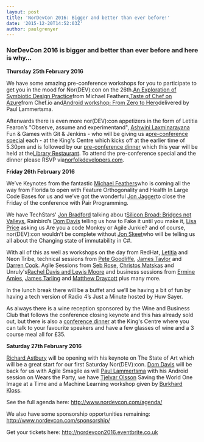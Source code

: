 ```yaml
---
layout: post
title: 'NorDevCon 2016: Bigger and better than ever before!'
date: '2015-12-20T14:52:03Z'
author: paulgrenyer
---
```


### NorDevCon 2016 is bigger and better than ever before and here is why…

**Thursday 25th February 2016**

We have some amazing pre-conference workshops for you to participate to get you in the mood for Nor(DEV):con on the 26th.[An Exploration of Symbiotic Design Practice](http://www.nordevcon.com/sessions/#michaelfeathers)from Michael Feathers,[Taste of Chef on Azure](http://www.nordevcon.com/sessions/#chefio)from Chef.io and[Android workshop: From Zero to Hero](http://www.nordevcon.com/sessions/#paullammertsma)delivered by Paul Lammertsma.

Afterwards there is even more nor(DEV):con appetizers in the form of Letitia Fearon’s "Observe, assume and experimentand", [Ashwini Laxminarayana](http://www.nordevcon.com/sessions/#ashwini) Fun & Games with Git & Jenkins - who will be giving us a[pre-conference special](http://www.meetup.com/Norfolk-Developers-NorDev/events/225604888/) each - at the King's Centre which kicks off at the earlier time of 5.30pm and is followed by our [pre-conference dinner](http://www.meetup.com/Norfolk-Developers-NorDev/events/226204343/) which this year will be held at the[Library Restaurant](http://www.thelibraryrestaurant.co.uk/#welcome). To attend the pre-conference special and the dinner please RSVP via[norfolkdevelopers.com](http://norfolkdevelopers.com).

**Friday 26th February 2016**

We’ve Keynotes from the fantastic [Michael Feathers](http://www.nordevcon.com/sessions/#michaelfeathers)who is coming all the way from Florida to open with Feature Orthogonality and Health In Large Code Bases for us and we’ve got the wonderful [Jon Jagger](http://www.nordevcon.com/sessions/#jonjagger)to close the Friday of the conference with Pair Programming.

We have TechStars' [Jon Bradford](http://www.nordevcon.com/sessions/#jonbradford) talking abou t[Silicon Broad: Bridges not Valleys](http://www.nordevcon.com/sessions/#jonbradford), Rainbird’s [Dom Davis](http://www.nordevcon.com/sessions/#domdavis) telling us how to Fake it until you make it, [Lisa Price](http://www.nordevcon.com/sessions/#lisaprice) asking us Are you a code Monkey or Agile Junkie? and of course, nor(DEV):con wouldn’t be complete without [Jon Skeet](http://www.nordevcon.com/sessions/#jonskeet)who will be telling us all about the Changing state of immutability in C#.

With all of this as well as workshops on the day from RedHat, [Letitia](http://www.nordevcon.com/sessions/#letitiafearon) and Neon Tribe, technical sessions from [Pete Goodliffe](http://www.nordevcon.com/sessions/#petegoodliffe), [James Taylor](http://www.nordevcon.com/sessions/#jamestaylor) and [Darren Cook](http://www.nordevcon.com/sessions/#darrencook). Agile Sessions from [Seb Rose](http://www.nordevcon.com/sessions/#sebrose), [Christos Matskas](http://www.nordevcon.com/sessions/#christosmatskas) and Unruly's[Rachel Davis and Lewis Moore](http://www.nordevcon.com/sessions/#rachellewis) and business sessions from [Ermine Amies](http://www.nordevcon.com/sessions/#ermineamies), [James Tarling](http://www.nordevcon.com/sessions/#jamestarling) and [Matthew Draycott](http://www.nordevcon.com/sessions/#matthewdraycott) plus many more.

In the lunch break there will be a buffet and we’ll be having a bit of fun by having a tech version of Radio 4’s Just a Minute hosted by Huw Sayer.

As always there is a wine reception sponsored by the Wine and Business Club that follows the conference closing keynote and this has already sold out, but there is also a [conference dinner](http://www.nordevcon.com/dinner-and-wine-reception-2016/) at the King's Centre where you can talk to your favourite speakers and have a few glasses of wine and a 3 course meal all for £35.

**Saturday 27th February 2016**

[Richard Astbury](http://www.nordevcon.com/sessions/#richardastbury) will be opening with his keynote on The State of Art which will be a great start for our first Saturday Nor(DEV):con. [Dom Davis](http://www.nordevcon.com/sessions/#domdavis) will be back for us with Agile Smagile as will [Paul Lammertsma](http://www.nordevcon.com/sessions/#paullammertsma) with his Android session on Wears the Party, we have [Tjelvar Olsson](http://www.nordevcon.com/sessions/#tjelvarolsson) Saving the World One Image at a Time and a Machine Learning workshop given by [Burkhard Kloss](http://www.nordevcon.com/sessions/#burkhardkloss).

See the full agenda here: <http://www.nordevcon.com/agenda/>

We also have some sponsorship opportunities remaining: <http://www.nordevcon.com/sponsorship/>

Get your tickets here: <http://nordevcon2016.eventbrite.co.uk>
